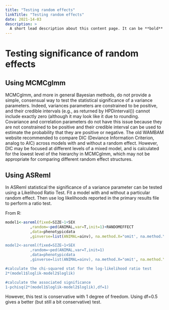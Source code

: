 ```yaml
---
title: "Testing random effects"
linkTitle: "Testing random effects"
date: 2021-14-03
description: >
  A short lead description about this content page. It can be **bold** or _italic_ and can be split over multiple paragraphs.
---
```


# Testing significance of random effects

## Using MCMCglmm
MCMCglmm, and more in general Bayesian methods, do not provide a simple, consensual way to test the statistical significance of a variance parameters. Indeed, variances parameters are constrained to be positive, and their credible intervals (e.g., as returned by HPDinterval()) cannot include exactly zero (although it may look like it due to rounding. Covariance and correlation parameters do not have this issue because they are not constrained to be positive and their credible interval can be used to estimate the probability that they are positive or negative.
The old WAMBAM website recommended to compare DIC (Deviance Information Criterion, analog to AIC) across models with and without a random effect. However, DIC may be focused at different levels of a mixed model, and is calculated for the lowest level of the hierarchy in MCMCglmm, which may not be appropriate for comparing different random effect structures.


## Using ASReml
In ASReml statistical the significance of a variance parameter can be tested using a Likelihood Ratio Test. Fit a model with and without a particular random effect. Then use log likelihoods reported in the primary results file to perform a ratio test.


From R:

```r
model1<-asreml(fixed=SIZE~1+SEX
           ,random=~ped(ANIMAL,var=T,init=1)+RANDOMEFFECT
           ,data=phenotypicdata
           ,ginverse=list(ANIMAL=ainv), na.method.X="omit', na.method.Y="omit')

model2<-asreml(fixed=SIZE~1+SEX
           ,random=~ped(ANIMAL,var=T,init=1)
           ,data=phenotypicdata
           ,ginverse=list(ANIMAL=ainv), na.method.X="omit', na.method.Y="omit')

#calculate the chi-squared stat for the log-likelihood ratio test
2*(model1$loglik-model2$loglik) 

#calculate the associated significance
1-pchisq(2*(model1$loglik-model2$loglik),df=1)
```

However, this test is conservative with 1 degree of freedom. Using df=0.5 gives a better (but still a bit conservative) test.
